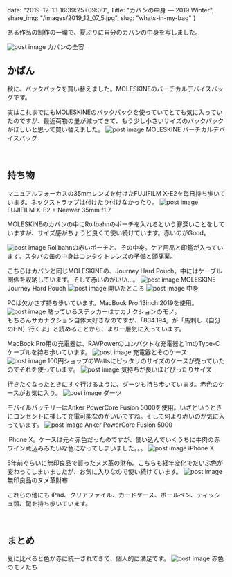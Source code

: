 date: "2019-12-13 16:39:25+09:00",
Title: "カバンの中身 ― 2019 Winter",
share_img: "/images/2019_12_07_5.jpg",
slug: "whats-in-my-bag"
}

ある作品の制作の一環で、夏ぶりに自分のカバンの中身を写しました。

<img src="/images/2019_12_07_1.jpg" alt="post image" />
<span className="caption">カバンの全容</span>

<br />
<h2>かばん</h2>
秋に、バックパックを買い替えました。MOLESKINEのバーチカルデバイスバッグです。

実はこれまでにもMOLESKINEのバックパックを使っていてとても気に入っていたのですが、最近荷物の量が減ってきて、もう少し小さいサイズのバックパックがほしいと思って買い替えました。
<img src="/images/2019_12_07_2.jpg" alt="post image" />
<span className="caption">MOLESKINE バーチカルデバイスバッグ</span>

<br />
<h2>持ち物</h2>
マニュアルフォーカスの35mmレンズを付けたFUJIFILM X-E2を毎日持ち歩いています。ネックストラップは付けたり付けなかったり。
<img src="/images/2019_12_07_6.jpg" alt="post image" />
<span className="caption">FUJIFILM X-E2 + Neewer 35mm f1.7</span>

MOLESKINEのカバンの中にRollbahnのポーチを入れるという罪深いことをしていますが、サイズ感がちょうど良くて使い続けています。赤いのがGood。

<img src="/images/2019_12_07_7.jpg" alt="post image" />
<span className="caption">Rollbahnの赤いポーチと、その中身。ケア用品と印鑑が入っています。スタバの缶の中身はコンタクトレンズの予備と頭痛薬。</span>

こちらはカバンと同じMOLESKINEの、Journey Hard Pouch。中にはケーブル関係を収納しています。そして赤いのがいい...。
<img src="/images/2019_12_07_10.jpg" alt="post image" />
<span className="caption">MOLESKINE Journey Hard Pouch</span>
<img src="/images/2019_12_07_9.jpg" alt="post image" />
<span className="caption">開いたところ</span>
<img src="/images/2019_12_07_8.jpg" alt="post image" />
<span className="caption">中身</span>

PCは欠かさず持ち歩いています。MacBook Pro 13inch 2019を使用。
<img src="/images/2019_12_07_11.jpg" alt="post image" />
<span className="caption">貼っているステッカーはサカナクションのモノ。<br />もちろんサカナクション自体大好きなのですが、「834.194」が「馬刺し（自分のHN）行くよ」と読めることから、より一層気に入っています。</span>

MacBook Pro用の充電器は、RAVPowerのコンパクトな充電器と1mのType-Cケーブルを持ち歩いています。
<img src="/images/2019_12_07_12.jpg" alt="post image" />
<span className="caption">充電器とそのケース</span>
<img src="/images/2019_12_07_14.jpg" alt="post image" />
<span className="caption">100円ショップのWattsにピッタリのサイズのケースが売っていたのでそれを使っています。</span>
<img src="/images/2019_12_07_13.jpg" alt="post image" />
<span className="caption">気持ちが良いほどぴったりサイズ</span>

行きたくなったときにすぐ行けるように、ダーツも持ち歩いています。赤色のケースがお気に入り。
<img src="/images/2019_12_07_15.jpg" alt="post image" />
<span className="caption">ダーツ</span>

モバイルバッテリーはAnker PowerCore Fusion 5000を使用。いざというときにコンセントに挿して充電可能なのがいいですね。そして何より赤いのが気に入っています。
<img src="/images/2019_12_07_16.jpg" alt="post image" />
<span className="caption">Anker PowerCore Fusion 5000</span>

iPhone X。ケースは元々赤色だったのですが、使い込んでいくうちに牛肉の赤ワイン煮込みみたいな色になってしまいました。。。
<img src="/images/2019_12_07_17.jpg" alt="post image" />
<span className="caption">iPhone X</span>

5年前ぐらいに無印良品で買ったヌメ革の財布。こちらも経年変化でだいぶ色が変わってしまいましたが、お気に入りなので使い続けています。
<img src="/images/2019_12_07_18.jpg" alt="post image" />
<span className="caption">無印良品のヌメ革財布</span>

これらの他にも iPad、クリアファイル、カードケース、ボールペン、ティッシュ類、鍵を持ち歩いています。

<br />
<h2>まとめ</h2>
夏に比べると色が赤に統一されてきて、個人的に満足です。
<img src="/images/2019_12_07_4.jpg" alt="post image" />
<span className="caption">赤色のモノたち</span>